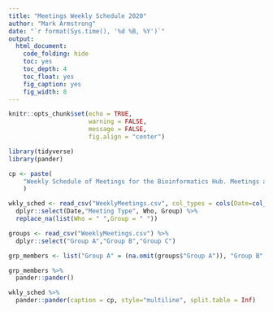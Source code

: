 ```yaml
---
title: "Meetings Weekly Schedule 2020"
author: "Mark Armstrong"
date: "`r format(Sys.time(), '%d %B, %Y')`"
output:
  html_document: 
    code_folding: hide
    toc: yes
    toc_depth: 4
    toc_float: yes
    fig_caption: yes
    fig_width: 8
---
```



```r
knitr::opts_chunk$set(echo = TRUE,
					  warning = FALSE, 
					  message = FALSE,
					  fig.align = "center")
```


```r
library(tidyverse)
library(pander)
```

```r
cp <- paste(
    "Weekly Schedule of Meetings for the Bioinformatics Hub. Meetings are held the The Braggs 3.13/3.14 from 2:00pm to 3:30pm, except for the following dates: 26/03 & 09/04 from 4:00pm to 5:30pm and 16/04 from 12:00pm to 1:30pm."
    )

wkly_sched <- read_csv("WeeklyMeetings.csv", col_types = cols(Date=col_date())) %>%
  dplyr::select(Date,"Meeting Type", Who, Group) %>%
  replace_na(list(Who = " ",Group = " "))

groups <- read_csv("WeeklyMeetings.csv") %>%
  dplyr::select("Group A","Group B","Group C")

grp_members <- list("Group A" = (na.omit(groups$"Group A")), "Group B" = (na.omit(groups$"Group B")), "Group C" =(na.omit(groups$"Group A")))

grp_members %>%
  pander::pander()

wkly_sched %>%
  pander::pander(caption = cp, style="multiline", split.table = Inf)
```

